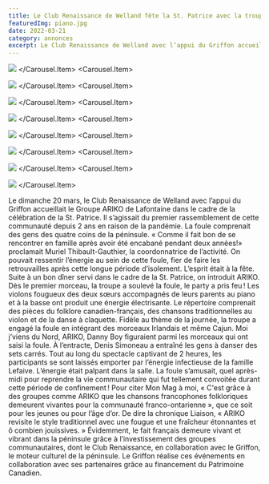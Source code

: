 ```yaml
---
title: Le Club Renaissance de Welland fête la St. Patrice avec la troupe folklorique ARIKO
featuredImg: piano.jpg
date: 2022-03-21
category: annonces
excerpt: Le Club Renaissance de Welland avec l’appui du Griffon accueillait le Groupe ARIKO de Lafontaine...
---
```


<Carousel className="mb-5 bg-black">
<Carousel.Item>

![](piano.jpg)
</Carousel.Item>
<Carousel.Item>

![](cuillères1.jpeg)
</Carousel.Item>
<Carousel.Item>

![](guitar1.jpeg)
</Carousel.Item>
<Carousel.Item>

![](image001.png)
</Carousel.Item>
<Carousel.Item>

![](ste-carre3.jpeg)
</Carousel.Item>
<Carousel.Item>

![](train4.jpeg)
</Carousel.Item>
<Carousel.Item>

![](violon4.jpeg)
</Carousel.Item>
<Carousel.Item>

![](violon5.jpeg)
</Carousel.Item>
</Carousel>

Le dimanche 20 mars, le Club Renaissance de Welland avec l’appui du Griffon accueillait le Groupe ARIKO de Lafontaine dans le cadre de la célébration de la St. Patrice. Il s’agissait du premier rassemblement de cette communauté depuis 2 ans en raison de la pandémie. La foule comprenait des gens des quatre coins de la péninsule. « Comme il fait bon de se rencontrer en famille après avoir été encabané pendant deux années!» proclamait Muriel Thibault-Gauthier, la coordonnatrice de l’activité. On pouvait ressentir l’énergie au sein de cette foule, fier de faire les retrouvailles après cette longue période d’isolement. L’esprit était à la fête. Suite à un bon dîner servi dans le cadre de la St. Patrice, on introduit ARIKO. Dès le premier morceau, la troupe a soulevé la foule, le party a pris feu ! Les violons fougueux des deux sœurs accompagnés de leurs parents au piano et à la basse ont produit une énergie électrisante. Le répertoire comprenait des pièces du folklore canadien-français, des chansons traditionnelles au violon et de la danse à claquette. Fidèle au thème de la journée, la troupe a engagé la foule en intégrant des morceaux Irlandais et même Cajun. Moi j’viens du Nord, ARIKO, Danny Boy figuraient parmi les morceaux qui ont saisi la foule. À l’entracte, Denis Simoneau a entraîné les gens à danser des sets carrés. Tout au long du spectacle captivant de 2 heures, les participants se sont laissés emporter par l’énergie infectieuse de la famille Lefaive. L’énergie était palpant dans la salle. La foule s’amusait, quel après-midi pour reprendre la vie communautaire qui fut tellement convoitée durant cette période de confinement ! Pour citer Mon Mag à moi, « C'est grâce à des groupes comme ARIKO que les chansons francophones folkloriques demeurent vivantes pour la communauté franco-ontarienne », que ce soit pour les jeunes ou pour l’âge d’or. De dire la chronique Liaison, « ARIKO revisite le style traditionnel avec une fougue et une fraîcheur étonnantes et ô combien jouissives. » Évidemment, le fait français demeure vivant et vibrant dans la péninsule grâce à l’investissement des groupes communautaires, dont le Club Renaissance, en collaboration avec le Griffon, le moteur culturel de la péninsule. Le Griffon réalise ces événements en collaboration avec ses partenaires grâce au financement du Patrimoine Canadien.